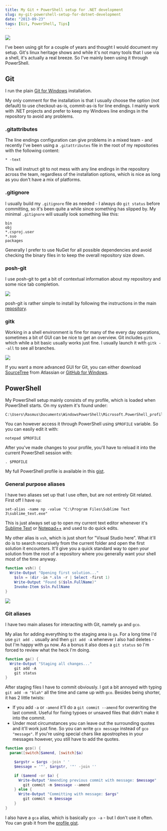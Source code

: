 ```yaml
---
title: My Git + PowerShell setup for .NET development
slug: my-git-powershell-setup-for-dotnet-development
date: "2013-09-23"
tags: [Git, PowerShell, Tips]
---
```


<img src="/git.png" className="right" />

I've been using git for a couple of years and thought I would document my setup. Git's linux heritage shows and while it's not many tools that I use via a shell, it's actually a real breeze. So I've mainly been using it through PowerShell.

## Git

I run the plain [Git for Windows](http://msysgit.github.io/) installation.

My only comment for the installation is that I usually choose the option (not default) to use checkout-as-is, commit-as-is for line endings. I mainly work with .NET projects and prefer to keep my Windows line endings in the repository to avoid any problems.

### .gitattributes

The line endings configuration can give problems in a mixed team - and recently I've been using a `.gitattributes` file in the root of my repositories with the following content:

```
* -text
```

This will instruct git to not mess with any line endings in the repository across the team, regardless of the installation options, which is nice as long as you don't have a mix of platforms.


### .gitignore

I usually build my `.gitignore` file as needed - I always do `git status` before committing, so it's been quite a while since something has slipped by. My minimal `.gitignore` will usually look something like this:

```
bin
obj
*.csproj.user
*.suo
packages
```

Generally I prefer to use NuGet for all possible dependencies and avoid checking the binary files in to keep the overall repository size down.

### posh-git

I use posh-git to get a bit of contextual information about my repository and some nice tab completion.

<img src="/wp-content/uploads/2013-09-23-20_29_45-poshgit-test-project-master.png" />

posh-git is rather simple to install by following the instructions in the main [repository](https://github.com/dahlbyk/posh-git).

### gitk

Working in a shell environment is fine for many of the every day operations, sometimes a bit of GUI can be nice to get an overview. Git includes `gitk` which while a bit basic usually works just fine. I usually launch it with `gitk --all` to see all branches.

<img src="/wp-content/uploads/2013-09-23-21_27_26-gitk_-alphalaunch.png" />

If you want a more advanced GUI for Git, you can either download [SourceTree](http://www.sourcetreeapp.com/) from Atlassian or [GitHub for Windows](http://windows.github.com/).


## PowerShell

My PowerShell setup mainly consists of my profile, which is loaded when PowerShell starts. On my system it's found under:

```
C:\Users\Rasmus\Documents\WindowsPowerShell\Microsoft.PowerShell_profile.ps1
```

You can however access it through PowerShell using `$PROFILE` variable. So you can easily edit it with:

```
notepad $PROFILE
```

After you've made changes to your profile, you'll have to reload it into the current PowerShell session with:

```
. $PROFILE
```

My full PowerShell profile is available in this [gist](https://gist.github.com/rasmuskl/3786798).

### General purpose aliases

I have two aliases set up that I use often, but are not entirely Git related. First off I have `np`:

```
set-alias -name np -value "C:\Program Files\Sublime Text 3\sublime_text.exe"
```

This is just always set up to open my current text editor whenever it's [Sublime Text](http://www.sublimetext.com/) or [Notepad++](http://notepad-plus-plus.org/) and used to do quick edits.

My other alias is `vsh`, which is just short for "Visual Studio here". What it'll do is to search recursively from the current folder and open the first solution it encounters. It'll give you a quick standard way to open your solution from the root of a repository where you generally want your shell most of the time anyway.

```powershell
function vsh() {
  Write-Output "Opening first solution..."
    $sln = (dir -in *.sln -r | Select -first 1)
    Write-Output "Found $($sln.FullName)"
    Invoke-Item $sln.FullName
}
```

<img src="/wp-content/uploads/2013-09-23-21_06_03-poshgit-alphalaunch-master.png" />

### Git aliases

I have two main aliases for interacting with Git, namely `ga` and `gco`.

My alias for adding everything to the staging area is `ga`. For a long time I'd use `git add .` usually and then `git add -A` whenever I also had deletes - but I'm happy with `ga` now. As a bonus it also does a `git status` so I'm forced to review what the heck I'm doing.

``` powershell
function ga() {
  Write-Output "Staging all changes..."
    git add -A
    git status
}
```

After staging files I have to commit obviously. I got a bit annoyed with typing `git add -m "blah"` all the time and came up with `gco`. Besides being shorter, it has 2 little twists:

- If you add `-a` or `-amend` it'll do a `git commit --amend` for overwriting the last commit. Useful for fixing typoes or unsaved files that didn't make it into the commit.
- Under most circumstances you can leave out the surrounding quotes and it'll work just fine. So you can write `gco message` instead of `gco "message"`. If you're using special chars like apostrophes in your messages however, you still have to add the quotes.

``` powershell
function gco() {
  param([switch]$amend, [switch]$a)

    $argstr = $args -join ' '
    $message = '"', $argstr, '"' -join ''

    if ($amend -or $a) {
      Write-Output "Amending previous commit with message: $message"
        git commit -m $message --amend
    } else {
      Write-Output "Committing with message: $args"
        git commit -m $message
    }
}
```

I also have a `gca` alias, which is basically `gco -a` - but I don't use it often. You can grab it from the [profile gist](https://gist.github.com/rasmuskl/3786798).
